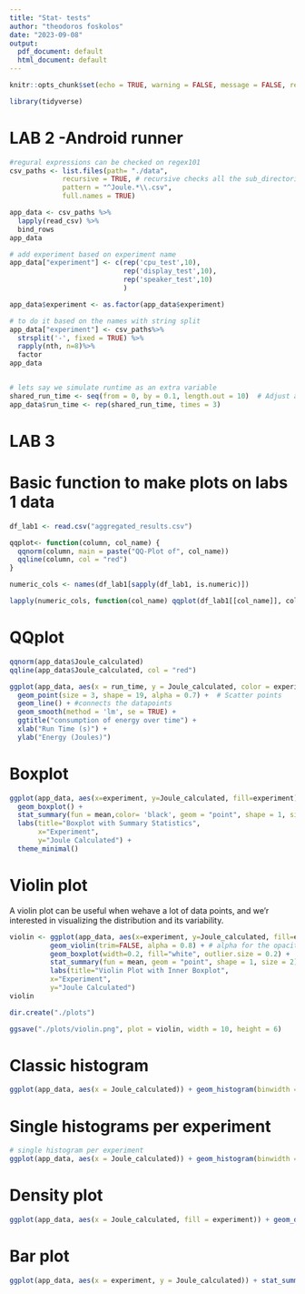 ---
title: "Stat- tests"
author: "theodoros foskolos"
date: "2023-09-08"
output:
  pdf_document: default
  html_document: default
---

```{r setup, include=FALSE}
knitr::opts_chunk$set(echo = TRUE, warning = FALSE, message = FALSE, results = "hide",fig.show = 'hide'  )
```

```{r}
library(tidyverse)
```

# LAB 2 -Android runner

```{r}
#regural expressions can be checked on regex101
csv_paths <- list.files(path= "./data",
             recursive = TRUE, # recursive checks all the sub_directories
             pattern = "^Joule.*\\.csv",
             full.names = TRUE)
```

```{r}
app_data <- csv_paths %>%
  lapply(read_csv) %>%
  bind_rows
app_data

```

```{r}
# add experiment based on experiment name
app_data["experiment"] <- c(rep('cpu_test',10),
                            rep('display_test',10),
                            rep('speaker_test',10)
                            )

```

```{r}
app_data$experiment <- as.factor(app_data$experiment)

```

```{r}
# to do it based on the names with string split
app_data["experiment"] <- csv_paths%>%
  strsplit('-', fixed = TRUE) %>%
  rapply(nth, n=8)%>%
  factor
app_data

```

```{r}
```

```{r}
# lets say we simulate runtime as an extra variable
shared_run_time <- seq(from = 0, by = 0.1, length.out = 10)  # Adjust as needed
app_data$run_time <- rep(shared_run_time, times = 3)
```

# LAB 3

# Basic function to make plots on labs 1 data

```{r}
df_lab1 <- read.csv("aggregated_results.csv")
```

```{r}
qqplot<- function(column, col_name) {
  qqnorm(column, main = paste("QQ-Plot of", col_name))
  qqline(column, col = "red")
}

numeric_cols <- names(df_lab1[sapply(df_lab1, is.numeric)])

lapply(numeric_cols, function(col_name) qqplot(df_lab1[[col_name]], col_name))
```

# QQplot

```{r}
qqnorm(app_data$Joule_calculated)
qqline(app_data$Joule_calculated, col = "red")
```

```{r}
ggplot(app_data, aes(x = run_time, y = Joule_calculated, color = experiment)) +
  geom_point(size = 3, shape = 19, alpha = 0.7) +  # Scatter points
  geom_line() + #connects the datapoints
  geom_smooth(method = 'lm', se = TRUE) + 
  ggtitle("consumption of energy over time") +
  xlab("Run Time (s)") +
  ylab("Energy (Joules)")

```

# Boxplot

```{r}
ggplot(app_data, aes(x=experiment, y=Joule_calculated, fill=experiment)) +
  geom_boxplot() +   
  stat_summary(fun = mean,color= 'black', geom = "point", shape = 1, size = 2) +
  labs(title="Boxplot with Summary Statistics",
       x="Experiment",
       y="Joule Calculated") +
  theme_minimal()
```

# Violin plot

A violin plot can be useful when wehave a lot of data points, and we'r interested in visualizing the distribution and its variability.

```{r}
violin <- ggplot(app_data, aes(x=experiment, y=Joule_calculated, fill=experiment)) +
          geom_violin(trim=FALSE, alpha = 0.8) + # alpha for the opacity
          geom_boxplot(width=0.2, fill="white", outlier.size = 0.2) +
          stat_summary(fun = mean, geom = "point", shape = 1, size = 2) +
          labs(title="Violin Plot with Inner Boxplot",
          x="Experiment",
          y="Joule Calculated") 
violin
```

```{r}
dir.create("./plots")
```

```{r}
ggsave("./plots/violin.png", plot = violin, width = 10, height = 6)
```

# Classic histogram

```{r}
ggplot(app_data, aes(x = Joule_calculated)) + geom_histogram(binwidth = 1)
```

# Single histograms per experiment

```{r}
# single histogram per experiment
ggplot(app_data, aes(x = Joule_calculated)) + geom_histogram(binwidth = 1) + facet_grid(~ experiment)

```

# Density plot

```{r}
ggplot(app_data, aes(x = Joule_calculated, fill = experiment)) + geom_density(alpha = 0.5)

```

# Bar plot

```{r}
ggplot(app_data, aes(x = experiment, y = Joule_calculated)) + stat_summary(fun = mean, geom = "bar")

```

